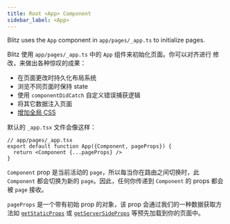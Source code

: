 ```yaml
---
title: Root <App> Component
sidebar_label: <App>
---
```


Blitz uses the `App` component in `app/pages/_app.ts` to initialize pages.

Blitz 使用 `app/pages/_app.ts` 中的 `App` 组件来初始化页面。你可以对齐进行
修改，来做出各种惊叹的成果：

- 在页面更改时持久化布局系统
- 浏览不同页面时保持 state
- 使用 `componentDidCatch` 自定义错误捕获逻辑
- 将其它数据注入页面
- [增加全局 CSS](./css)

默认的 `_app.tsx` 文件会像这样：

```tsx
// app/pages/_app.tsx
export default function App({Component, pageProps}) {
  return <Component {...pageProps} />
}
```

`Component` prop 是当前活动的 `page`，所以每当你在路由之间切换时，此
`Component` 都会切换为新的 `page`。因此，任何你传递到 `Component` 的 props
都会被 `page` 接收。

`pageProps` 是一个带有初始 prop 的对象，该 prop 会通过我们的一种数据获取方
法如 [`getStaticProps`](./get-static-props) 或
[`getServerSideProps`](./get-server-side-props) 等预先加载到你的页面中。
